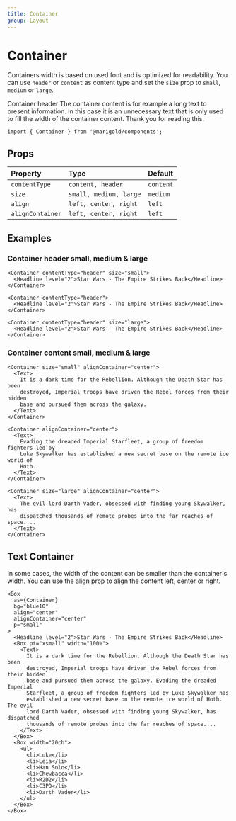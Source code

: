 ```yaml
---
title: Container
group: Layout
---
```



# Container

Containers width is based on used font and is optimized for readability. You can use `header` or `content` as content type and set the `size` prop to `small`, `medium` or `large`.

<Box border="1px solid #ced4da" bg="#e9ecef" p="xsmall">
  <Box
    as={Container}
    contentType="header"
    align="center"
    alignContainer="center"
  >
    <Headline level="2">Container header</Headline>
  </Box>
  <Box as={Container} align="center" alignContainer="center">
    <Text>
      The container content is for example a long text to present information.
      In this case it is an unnecessary text that is only used to fill the width
      of the container content. Thank you for reading this.
    </Text>
  </Box>
</Box>

```tsx onlyCode
import { Container } from '@marigold/components';
```

## Props

| Property         | Type                   | Default   |
| :--------------- | :--------------------- | :-------- |
| `contentType`    | `content, header`      | `content` |
| `size`           | `small, medium, large` | `medium`  |
| `align`          | `left, center, right`  | `left`    |
| `alignContainer` | `left, center, right`  | `left`    |

## Examples

### Container header small, medium & large

```tsx
<Container contentType="header" size="small">
  <Headline level="2">Star Wars - The Empire Strikes Back</Headline>
</Container>
```

```tsx
<Container contentType="header">
  <Headline level="2">Star Wars - The Empire Strikes Back</Headline>
</Container>
```

```tsx
<Container contentType="header" size="large">
  <Headline level="2">Star Wars - The Empire Strikes Back</Headline>
</Container>
```

### Container content small, medium & large

```tsx
<Container size="small" alignContainer="center">
  <Text>
    It is a dark time for the Rebellion. Although the Death Star has been
    destroyed, Imperial troops have driven the Rebel forces from their hidden
    base and pursued them across the galaxy.
  </Text>
</Container>
```

```tsx
<Container alignContainer="center">
  <Text>
    Evading the dreaded Imperial Starfleet, a group of freedom fighters led by
    Luke Skywalker has established a new secret base on the remote ice world of
    Hoth.
  </Text>
</Container>
```

```tsx
<Container size="large" alignContainer="center">
  <Text>
    The evil lord Darth Vader, obsessed with finding young Skywalker, has
    dispatched thousands of remote probes into the far reaches of space....
  </Text>
</Container>
```

## Text Container

In some cases, the width of the content can be smaller than the container's width. You can use the align prop to align the content left, center or right.

```tsx
<Box
  as={Container}
  bg="blue10"
  align="center"
  alignContainer="center"
  p="small"
>
  <Headline level="2">Star Wars - The Empire Strikes Back</Headline>
  <Box pt="xsmall" width="100%">
    <Text>
      It is a dark time for the Rebellion. Although the Death Star has been
      destroyed, Imperial troops have driven the Rebel forces from their hidden
      base and pursued them across the galaxy. Evading the dreaded Imperial
      Starfleet, a group of freedom fighters led by Luke Skywalker has
      established a new secret base on the remote ice world of Hoth. The evil
      lord Darth Vader, obsessed with finding young Skywalker, has dispatched
      thousands of remote probes into the far reaches of space....
    </Text>
  </Box>
  <Box width="20ch">
    <ul>
      <li>Luke</li>
      <li>Leia</li>
      <li>Han Solo</li>
      <li>Chewbacca</li>
      <li>R2D2</li>
      <li>C3PO</li>
      <li>Darth Vader</li>
    </ul>
  </Box>
</Box>
```
